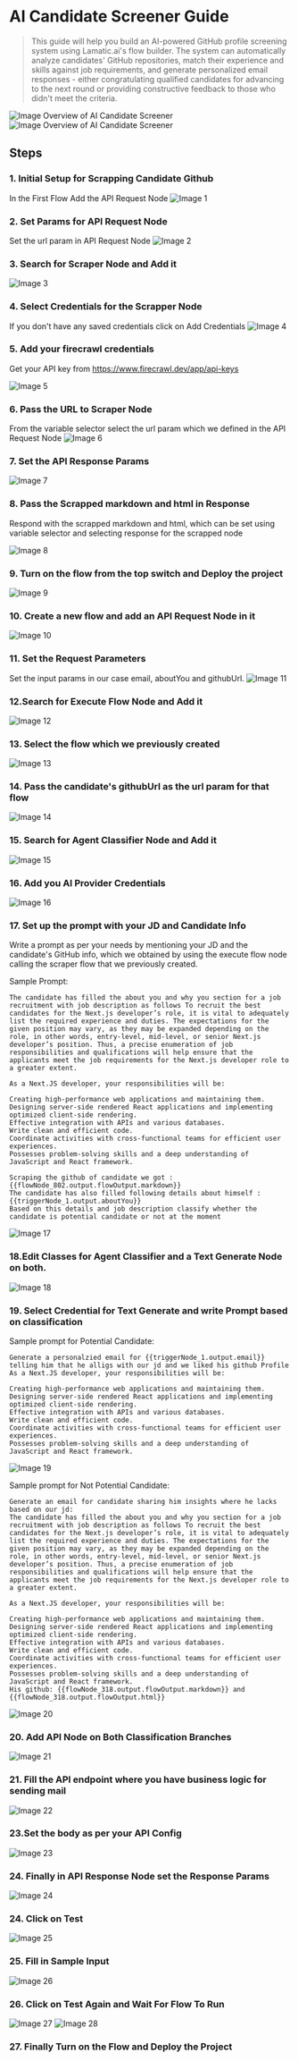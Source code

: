 # AI Candidate Screener Guide

> This guide will help you build an AI-powered GitHub profile screening system using Lamatic.ai's flow builder. The system can automatically analyze candidates' GitHub repositories, match their experience and skills against job requirements, and generate personalized email responses - either congratulating qualified candidates for advancing to the next round or providing constructive feedback to those who didn't meet the criteria.

![Image Overview of AI Candidate Screener](./29.png) ![Image Overview of AI Candidate Screener](./30.png)

## Steps

### 1. Initial Setup for Scrapping Candidate Github

In the First Flow Add the API Request Node
![Image 1](./1.png)

### 2. Set Params for API Request Node

Set the url param in API Request Node
![Image 2](./2.png)

### 3. Search for Scraper Node and Add it

![Image 3](./3.png)

### 4. Select Credentials for the Scrapper Node

If you don't have any saved credentials click on Add Credentials
![Image 4](./4.png)

### 5. Add your firecrawl credentials

Get your API key from https://www.firecrawl.dev/app/api-keys

![Image 5](./5.png)

### 6. Pass the URL to Scraper Node

From the variable selector select the url param which we defined in the API Request Node
![Image 6](./6.png)

### 7. Set the API Response Params

![Image 7](./7.png)

### 8. Pass the Scrapped markdown and html in Response

Respond with the scrapped markdown and html, which can be set using variable selector and selecting response for the scrapped node

![Image 8](./8.png)

### 9. Turn on the flow from the top switch and Deploy the project

![Image 9](./9.png)

### 10. Create a new flow and add an API Request Node in it

![Image 10](./10.png)

### 11. Set the Request Parameters

Set the input params in our case email, aboutYou and githubUrl.
![Image 11](./11.png)

### 12.Search for Execute Flow Node and Add it

![Image 12](./12.png)

### 13. Select the flow which we previously created

![Image 13](./13.png)

### 14. Pass the candidate's githubUrl as the url param for that flow

![Image 14](./14.png)

### 15. Search for Agent Classifier Node and Add it

![Image 15](./15.png)

### 16. Add you AI Provider Credentials

![Image 16](./16.png)

### 17. Set up the prompt with your JD and Candidate Info

Write a prompt as per your needs by mentioning your JD and the candidate's GitHub info, which we obtained by using the execute flow node calling the scraper flow that we previously created.

Sample Prompt:

```
The candidate has filled the about you and why you section for a job recruitment with job description as follows To recruit the best candidates for the Next.js developer’s role, it is vital to adequately list the required experience and duties. The expectations for the given position may vary, as they may be expanded depending on the role, in other words, entry-level, mid-level, or senior Next.js developer’s position. Thus, a precise enumeration of job responsibilities and qualifications will help ensure that the applicants meet the job requirements for the Next.js developer role to a greater extent.

As a Next.JS developer, your responsibilities will be:

Creating high-performance web applications and maintaining them.
Designing server-side rendered React applications and implementing optimized client-side rendering.
Effective integration with APIs and various databases.
Write clean and efficient code.
Coordinate activities with cross-functional teams for efficient user experiences.
Possesses problem-solving skills and a deep understanding of JavaScript and React framework.

Scraping the github of candidate we got : {{flowNode_802.output.flowOutput.markdown}}
The candidate has also filled following details about himself :{{triggerNode_1.output.aboutYou}}
Based on this details and job description classify whether the candidate is potential candidate or not at the moment

```

![Image 17](./17.png)

### 18.Edit Classes for Agent Classifier and a Text Generate Node on both.

![Image 18](./18.png)

### 19. Select Credential for Text Generate and write Prompt based on classification

Sample prompt for Potential Candidate:

```
Generate a personalzied email for {{triggerNode_1.output.email}} telling him that he alligs with our jd and we liked his github Profile
As a Next.JS developer, your responsibilities will be:

Creating high-performance web applications and maintaining them.
Designing server-side rendered React applications and implementing optimized client-side rendering.
Effective integration with APIs and various databases.
Write clean and efficient code.
Coordinate activities with cross-functional teams for efficient user experiences.
Possesses problem-solving skills and a deep understanding of JavaScript and React framework.

```

![Image 19](./19.png)

Sample prompt for Not Potential Candidate:

```
Generate an email for candidate sharing him insights where he lacks based on our jd:
The candidate has filled the about you and why you section for a job recruitment with job description as follows To recruit the best candidates for the Next.js developer’s role, it is vital to adequately list the required experience and duties. The expectations for the given position may vary, as they may be expanded depending on the role, in other words, entry-level, mid-level, or senior Next.js developer’s position. Thus, a precise enumeration of job responsibilities and qualifications will help ensure that the applicants meet the job requirements for the Next.js developer role to a greater extent.

As a Next.JS developer, your responsibilities will be:

Creating high-performance web applications and maintaining them.
Designing server-side rendered React applications and implementing optimized client-side rendering.
Effective integration with APIs and various databases.
Write clean and efficient code.
Coordinate activities with cross-functional teams for efficient user experiences.
Possesses problem-solving skills and a deep understanding of JavaScript and React framework.
His github: {{flowNode_318.output.flowOutput.markdown}} and {{flowNode_318.output.flowOutput.html}}
```

![Image 20](./20.png)

### 20. Add API Node on Both Classification Branches

![Image 21](./21.png)

### 21. Fill the API endpoint where you have business logic for sending mail

![Image 22](./22.png)

### 23.Set the body as per your API Config

![Image 23](./23.png)

### 24. Finally in API Response Node set the Response Params

![Image 24](./24.png)

### 24. Click on Test

![Image 25](./25.png)

### 25. Fill in Sample Input

![Image 26](./26.png)

### 26. Click on Test Again and Wait For Flow To Run

![Image 27](./27.png)
![Image 28](./28.png)

### 27. Finally Turn on the Flow and Deploy the Project
